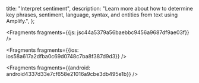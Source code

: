   title: "Interpret sentiment",
  description: "Learn more about how to determine key phrases, sentiment, language, syntax, and entities from text using Amplify.",
};






<Fragments fragments={{js: jsc44a5379a56baebbc9456a9687df9ae03f}} />



<Fragments fragments={{ios: ios58a617a2dfba0c69d0748c7ba8f387d9d3}} />



<Fragments fragments={{android: android4337d33e7cf658e21016a9cbe3db495e1b}} />
